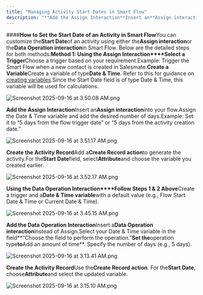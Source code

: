 ```yaml
---
title: "Managing Activity Start Dates in Smart Flow"
description: "**Add the Assign Interaction**Insert an**Assign interaction**into your flow.Assign the Date & Time variable and add the desired number of days.Example..."
---
```


####**How to Set the Start Date of an Activity in Smart Flow**You can customize the**Start Date**of an activity using either the**Assign interaction**or the**Data Operation interaction**in Smart Flow. Below are the detailed steps for both methods:**Method 1: Using the Assign Interaction****Select a Trigger**Choose a trigger based on your requirement.Example: Trigger the Smart Flow when a new contact is created in Salesmate.**Create a Variable**Create a variable of type**Date & Time**. Refer to this for guidance on [creating variables](https://support.salesmate.io/hc/en-us/articles/36669777739417).Since the Start Date field is of type Date & Time, this variable will be used for calculations.

![Screenshot 2025-09-16 at 3.50.08 AM.png](./images/Screenshot-2025-09-16-at-3.50.08-AM.png)

**Add the Assign Interaction**Insert an**Assign interaction**into your flow.Assign the Date & Time variable and add the desired number of days.Example: Set it to “5 days from the flow trigger date” or “5 days from the activity creation date.”

![Screenshot 2025-09-16 at 3.51.17 AM.png](./images/Screenshot-2025-09-16-at-3.51.17-AM.png)

**Create the Activity Record**Add a**Create Record action**to generate the activity.For the**Start Date**field, select**Attribute**and choose the variable you created earlier.

![Screenshot 2025-09-16 at 3.52.17 AM.png](./images/Screenshot-2025-09-16-at-3.52.17-AM.png)

**Using the Data Operation Interaction****Follow Steps 1 & 2 Above**Create a trigger and a**Date & Time variable**with a default value (e.g., Flow Start Date & Time or Current Date & Time).

![Screenshot 2025-09-16 at 3.45.15 AM.png](./images/Screenshot-2025-09-16-at-3.45.15-AM.png)

**Add the Data Operation Interaction**Insert a**Data Operation interaction**instead of Assign.Select your Date & Time variable in the field**“Choose the field to perform the operation.”**Set the**operation type**to**Add an amount of time**. Specify the number of days (e.g., 5 days).

![Screenshot 2025-09-16 at 3.13.41 AM.png](./images/Screenshot-2025-09-16-at-3.13.41-AM.png)

**Create the Activity Record**Use the**Create Record action**. For the**Start Date**, choose**Attribute**and select the updated variable.

![Screenshot 2025-09-16 at 3.15.10 AM.png](./images/Screenshot-2025-09-16-at-3.15.10-AM.png)

